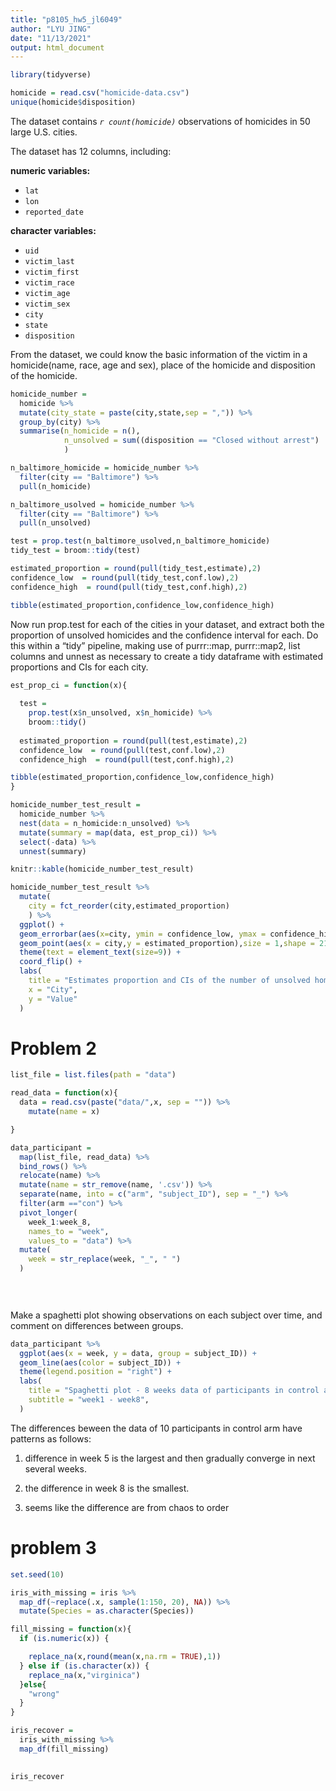```yaml
---
title: "p8105_hw5_jl6049"
author: "LYU JING"
date: "11/13/2021"
output: html_document
---
```



```r
library(tidyverse)
```


```r
homicide = read.csv("homicide-data.csv")
unique(homicide$disposition)
```
The dataset contains *`r count(homicide)`* observations of homicides in 50 large U.S. cities.

The dataset has 12 columns, including:

**numeric variables:**

* `lat`
* `lon`
* `reported_date`


**character variables:**

* `uid`
* `victim_last`
* `victim_first`
* `victim_race`
* `victim_age`
* `victim_sex`
* `city`
* `state`
* `disposition`

From the dataset, we could know the basic information of the victim in a homicide(name, race, age and sex), place of the homicide and disposition of the homicide.

```r
homicide_number =
  homicide %>% 
  mutate(city_state = paste(city,state,sep = ",")) %>% 
  group_by(city) %>% 
  summarise(n_homicide = n(),
            n_unsolved = sum((disposition == "Closed without arrest") | (disposition == "Open/No arrest"))
            )

n_baltimore_homicide = homicide_number %>% 
  filter(city == "Baltimore") %>% 
  pull(n_homicide)

n_baltimore_usolved = homicide_number %>% 
  filter(city == "Baltimore") %>% 
  pull(n_unsolved)

test = prop.test(n_baltimore_usolved,n_baltimore_homicide)
tidy_test = broom::tidy(test)

estimated_proportion = round(pull(tidy_test,estimate),2)
confidence_low  = round(pull(tidy_test,conf.low),2)
confidence_high  = round(pull(tidy_test,conf.high),2)

tibble(estimated_proportion,confidence_low,confidence_high)
```
Now run prop.test for each of the cities in your dataset, and extract both the proportion of unsolved homicides and the confidence interval for each. Do this within a “tidy” pipeline, making use of purrr::map, purrr::map2, list columns and unnest as necessary to create a tidy dataframe with estimated proportions and CIs for each city.

```r




est_prop_ci = function(x){
  
  test = 
    prop.test(x$n_unsolved, x$n_homicide) %>% 
    broom::tidy()
  
  estimated_proportion = round(pull(test,estimate),2)
  confidence_low  = round(pull(test,conf.low),2)
  confidence_high  = round(pull(test,conf.high),2)

tibble(estimated_proportion,confidence_low,confidence_high)
}

homicide_number_test_result =
  homicide_number %>% 
  nest(data = n_homicide:n_unsolved) %>% 
  mutate(summary = map(data, est_prop_ci)) %>% 
  select(-data) %>% 
  unnest(summary)

knitr::kable(homicide_number_test_result)


```

```r
homicide_number_test_result %>% 
  mutate(
    city = fct_reorder(city,estimated_proportion)
    ) %>%
  ggplot() + 
  geom_errorbar(aes(x=city, ymin = confidence_low, ymax = confidence_high), width = 0.2, size=1, color = "blue") + 
  geom_point(aes(x = city,y = estimated_proportion),size = 1,shape = 21,fill = "white") +
  theme(text = element_text(size=9)) +
  coord_flip() +
  labs(
    title = "Estimates proportion and CIs of the number of unsolved homicides for each city",
    x = "City",
    y = "Value"
  )
```

# Problem 2

```r
list_file = list.files(path = "data")

read_data = function(x){
  data = read.csv(paste("data/",x, sep = "")) %>% 
    mutate(name = x)

}

data_participant = 
  map(list_file, read_data) %>% 
  bind_rows() %>% 
  relocate(name) %>% 
  mutate(name = str_remove(name, '.csv')) %>% 
  separate(name, into = c("arm", "subject_ID"), sep = "_") %>% 
  filter(arm =="con") %>% 
  pivot_longer(
    week_1:week_8,
    names_to = "week", 
    values_to = "data") %>% 
  mutate(
    week = str_replace(week, "_", " ")
  )
  

  
```

Make a spaghetti plot showing observations on each subject over time, and comment on differences between groups.

```r
data_participant %>% 
  ggplot(aes(x = week, y = data, group = subject_ID)) + 
  geom_line(aes(color = subject_ID)) + 
  theme(legend.position = "right") + 
  labs(
    title = "Spaghetti plot - 8 weeks data of participants in control arm",
    subtitle = "week1 - week8",
  )
```
The differences beween the data of 10 participants in control arm have patterns as follows:

1. difference in week 5 is the largest and then gradually converge in next several weeks. 

2. the difference in week 8 is the smallest.

3. seems like the difference are from chaos to order


# problem 3

```r
set.seed(10)

iris_with_missing = iris %>% 
  map_df(~replace(.x, sample(1:150, 20), NA)) %>%
  mutate(Species = as.character(Species))
```


```r
fill_missing = function(x){
  if (is.numeric(x)) {

    replace_na(x,round(mean(x,na.rm = TRUE),1))
  } else if (is.character(x)) {
    replace_na(x,"virginica")
  }else{
    "wrong"
  }
}

iris_recover = 
  iris_with_missing %>% 
  map_df(fill_missing)
  

iris_recover
```

